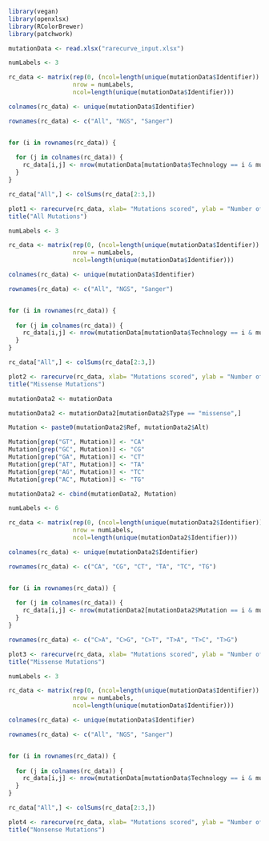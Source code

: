 ``` r
library(vegan)
library(openxlsx)
library(RColorBrewer)
library(patchwork)

mutationData <- read.xlsx("rarecurve_input.xlsx")

```

``` r

numLabels <- 3

rc_data <- matrix(rep(0, (ncol=length(unique(mutationData$Identifier)) * numLabels)), 
                  nrow = numLabels, 
                  ncol=length(unique(mutationData$Identifier)))

colnames(rc_data) <- unique(mutationData$Identifier)

rownames(rc_data) <- c("All", "NGS", "Sanger")


for (i in rownames(rc_data)) {
  
  for (j in colnames(rc_data)) {
    rc_data[i,j] <- nrow(mutationData[mutationData$Technology == i & mutationData$Identifier == j,])
  }
}

rc_data["All",] <- colSums(rc_data[2:3,])

plot1 <- rarecurve(rc_data, xlab= "Mutations scored", ylab = "Number of unique mutations", col=brewer.pal(n = 3, name = "Dark2"), lwd=2)
title("All Mutations")


```

``` r

numLabels <- 3

rc_data <- matrix(rep(0, (ncol=length(unique(mutationData$Identifier)) * numLabels)), 
                  nrow = numLabels, 
                  ncol=length(unique(mutationData$Identifier)))

colnames(rc_data) <- unique(mutationData$Identifier)

rownames(rc_data) <- c("All", "NGS", "Sanger")


for (i in rownames(rc_data)) {
  
  for (j in colnames(rc_data)) {
    rc_data[i,j] <- nrow(mutationData[mutationData$Technology == i & mutationData$Identifier == j & mutationData$Type == "missense",])
  }
}

rc_data["All",] <- colSums(rc_data[2:3,])

plot2 <- rarecurve(rc_data, xlab= "Mutations scored", ylab = "Number of unique mutations", col=brewer.pal(n = 3, name = "Dark2"), lwd=2)
title("Missense Mutations")


```


``` r

mutationData2 <- mutationData

mutationData2 <- mutationData2[mutationData2$Type == "missense",]

Mutation <- paste0(mutationData2$Ref, mutationData2$Alt)

Mutation[grep("GT", Mutation)] <- "CA"
Mutation[grep("GC", Mutation)] <- "CG"
Mutation[grep("GA", Mutation)] <- "CT"
Mutation[grep("AT", Mutation)] <- "TA"
Mutation[grep("AG", Mutation)] <- "TC"
Mutation[grep("AC", Mutation)] <- "TG"

mutationData2 <- cbind(mutationData2, Mutation)

numLabels <- 6

rc_data <- matrix(rep(0, (ncol=length(unique(mutationData2$Identifier)) * numLabels)), 
                  nrow = numLabels, 
                  ncol=length(unique(mutationData2$Identifier)))

colnames(rc_data) <- unique(mutationData2$Identifier)

rownames(rc_data) <- c("CA", "CG", "CT", "TA", "TC", "TG")


for (i in rownames(rc_data)) {
  
  for (j in colnames(rc_data)) {
    rc_data[i,j] <- nrow(mutationData2[mutationData2$Mutation == i & mutationData2$Identifier == j,])
  }
}

rownames(rc_data) <- c("C>A", "C>G", "C>T", "T>A", "T>C", "T>G")

plot3 <- rarecurve(rc_data, xlab= "Mutations scored", ylab = "Number of unique mutations", col=brewer.pal(n = 6, name = "Dark2"), lwd=2)
title("Missense Mutations")


```

``` r

numLabels <- 3

rc_data <- matrix(rep(0, (ncol=length(unique(mutationData$Identifier)) * numLabels)), 
                  nrow = numLabels, 
                  ncol=length(unique(mutationData$Identifier)))

colnames(rc_data) <- unique(mutationData$Identifier)

rownames(rc_data) <- c("All", "NGS", "Sanger")


for (i in rownames(rc_data)) {
  
  for (j in colnames(rc_data)) {
    rc_data[i,j] <- nrow(mutationData[mutationData$Technology == i & mutationData$Identifier == j & mutationData$Type == "nonsense",])
  }
}

rc_data["All",] <- colSums(rc_data[2:3,])

plot4 <- rarecurve(rc_data, xlab= "Mutations scored", ylab = "Number of unique mutations", col=brewer.pal(n = 3, name = "Dark2"), lwd=2)
title("Nonsense Mutations")



```


